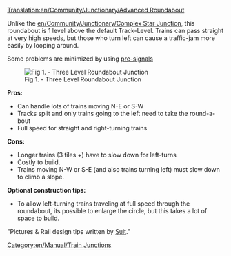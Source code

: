 [[Translation:en/Community/Junctionary/Advanced Roundabout]]
{{en/Community/Junctionary/Navigation}}

Unlike the [[en/Community/Junctionary/Complex Star Junction]], this roundabout is 1 level above the default Track-Level. Trains can pass straight at very high speeds, but those who turn left can cause a traffic-jam more easily by looping around.

Some problems are minimized by using [[en/Manual/Signals#pre-signals|pre-signals]]

[[File:en/Threelevelroundabout.png|center|frame|Fig 1. - Three Level Roundabout Junction]]


'''Pros:'''
*Can handle lots of trains moving N-E or S-W
*Tracks split and only trains going to the left need to take the round-a-bout
*Full speed for straight and right-turning trains

'''Cons:'''
*Longer trains (3 tiles +) have to slow down for left-turns
*Costly to build.
*Trains moving N-W or S-E (and also trains turning left) must slow down to climb a slope.

'''Optional construction tips:'''
*To allow left-turning trains traveling at full speed through the roundabout, its possible to enlarge the circle, but this takes a lot of space to build.


"Pictures & Rail design tips written by [http://www.rebell.at/ Suit]."

[[Category:en/Manual/Train Junctions]]